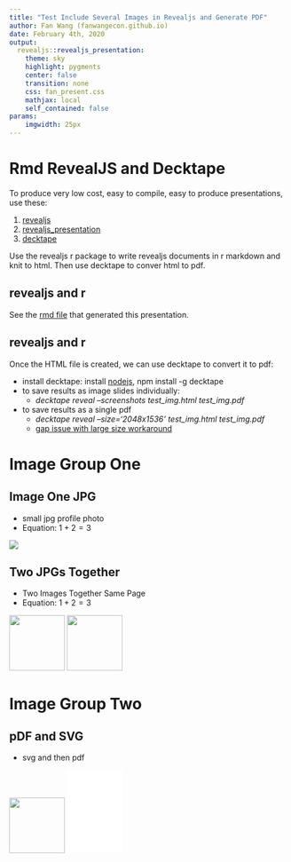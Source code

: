 ```yaml
---
title: "Test Include Several Images in Revealjs and Generate PDF"
author: Fan Wang (fanwangecon.github.io)
date: February 4th, 2020
output:
  revealjs::revealjs_presentation:
    theme: sky
    highlight: pygments
    center: false
    transition: none
    css: fan_present.css
    mathjax: local
    self_contained: false
params:
    imgwidth: 25px
---
```


# Rmd RevealJS and Decktape
<!--
decktape convert to PDF
cd "C:/Users/fan/Tex4Econ/nontex/revealjsrmd/"
decktape automatic test_img.html test_img.pdf
-->

To produce very low cost, easy to compile, easy to produce presentations, use these:

1. [revealjs](https://revealjs.com/#/)
2. [revealjs_presentation](https://github.com/rstudio/revealjs)
3. [decktape](https://github.com/astefanutti/decktape)

Use the revealjs r package to write revealjs documents in r markdown and knit to html. Then use decktape to conver html to pdf.

## revealjs and r

See the [rmd file](http://fanwangecon.github.io/Tex4Econ/nontex/revealjsrmd/test_img.Rmd) that generated this presentation.

## revealjs and r

<!-- cd "C:/Users/fan/Tex4Econ/nontex/revealjsrmd/" -->

Once the HTML file is created, we can use decktape to convert it to pdf:

- install decktape: install [nodejs](https://nodejs.org/en/), npm install -g decktape
- to save results as image slides individually:
    * *decktape reveal --screenshots test_img.html test_img.pdf*
- to save results as a single pdf
    * *decktape reveal --size='2048x1536' test_img.html test_img.pdf*
    * [gap issue with large size workaround](https://github.com/astefanutti/decktape/issues/151)

# Image Group One

## Image One JPG

- small jpg profile photo
- Equation: $1+2=3$

![](images/profile_tiny.jpg)

## Two JPGs Together

- Two Images Together Same Page
- Equation: $1+2=3$

![](images/profile_tiny.jpg){width=100px}
![](images/github_logo.jpg){width=100px}

# Image Group Two

## pDF and SVG

- svg and then pdf

![](images/github_logo.svg){width=100px}
![Alt](images/github_logo.pdf){width=100px}
